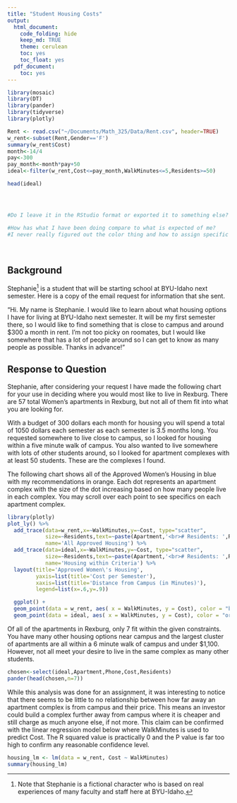 ```yaml
---
title: "Student Housing Costs"
output:
  html_document:
    code_folding: hide
    keep_md: TRUE
    theme: cerulean
    toc: yes
    toc_float: yes
  pdf_document:
    toc: yes
---
```


```r
library(mosaic)
library(DT)
library(pander)
library(tidyverse)
library(plotly)

Rent <- read.csv("~/Documents/Math_325/Data/Rent.csv", header=TRUE)
w_rent<-subset(Rent,Gender=='F')
summary(w_rent$Cost)
month<-14/4
pay<-300
pay_month<-month*pay+50
ideal<-filter(w_rent,Cost<=pay_month,WalkMinutes<=5,Residents>=50)

head(ideal)




#Do I leave it in the RStudio format or exported it to something else?

#How has what I have been doing compare to what is expected of me?
#I never really figured out the color thing and how to assign specific colors where I want them.Not a fan of these colors

```

<br />

## Background

Stephanie[^1] is a student that will be starting school at BYU-Idaho next semester. Here is a copy of the email request for information that she sent.

"Hi. My name is Stephanie. I would like to learn about what housing options I have for living at BYU-Idaho next semester. It will be my first semester there, so I would like to find something that is close to campus and around $300 a month in rent. I'm not too picky on roomates, but I would like somewhere that has a lot of people around so I can get to know as many people as possible. Thanks in advance!"


<!-- Hint, you should probably subset the Rent dataset to only show the "Approved Women's Housing" since Stephanie won't be interested in Male Housing options. Also, you can edit this background however you wish when completing your analysis. Notice how this text in green doesn't show up in the HTML output because we used the HTML comment tags around this text. --> 

## Response to Question
Stephanie, after considering your request I have made the following chart for your use in deciding where you would most like to live in Rexburg. There are 57 total Women's apartments in Rexburg, but not all of them fit into what you are looking for.

With a budget of 300 dollars each month for housing you will spend a total of 1050 dollars each semester as each semester is 3.5 months long. You requested somewhere to live close to campus, so I looked for housing within a five minute walk of campus. You also wanted to live somewhere with lots of other students around, so I looked for apartment complexes with at least 50 students. These are the complexes I found.

The following chart shows all of the Approved Women's Housing in blue with my recommendations in orange. Each dot represents an apartment complex with the size of the dot increasing based on how many people live in each complex. You may scroll over each point to see specifics on each apartment complex.

```r
library(plotly)
plot_ly() %>%
  add_trace(data=w_rent,x=~WalkMinutes,y=~Cost, type="scatter",
            size=~Residents,text=~paste(Apartment,'<br># Residents: ',Residents),
            name='All Approved Housing') %>%
  add_trace(data=ideal,x=~WalkMinutes,y=~Cost, type="scatter",
            size=~Residents,text=~paste(Apartment,'<br># Residents: ',Residents),
            name='Housing within Criteria') %>%
  layout(title='Approved Women\'s Housing',
         yaxis=list(title='Cost per Semester'),
         xaxis=list(title='Distance from Campus (in Minutes)'),
         legend=list(x=.6,y=.9))

  ggplot() +
  geom_point(data = w_rent, aes( x = WalkMinutes, y = Cost), color = "blue") +
  geom_point(data = ideal, aes( x = WalkMinutes, y = Cost), color = "orange")
```




Of all of the apartments in Rexburg, only 7 fit within the given constraints. You have many other housing options near campus and the largest cluster of apartments are all within a 6 minute walk of campus and under $1,100. However, not all meet your desire to live in the same complex as many other students.
```r
chosen<-select(ideal,Apartment,Phone,Cost,Residents)
pander(head(chosen,n=7))
```

While this analysis was done for an assignment, it was interesting to notice that there seems to be little to no relationship between how far away an apartment complex is from campus and their price. This means an investor could build a complex further away from campus where it is cheaper and still charge as much anyone else, if not more. This claim can be confirmed with the linear regression model below where WalkMinutes is used to predict Cost. The R squared value is practically 0 and the P value is far too high to confirm any reasonable confidence level.

```r
housing_lm <- lm(data = w_rent, Cost ~ WalkMinutes)
summary(housing_lm)
```






[^1]: Note that Stephanie is a fictional character who is based on real experiences of many faculty and staff here at BYU-Idaho.
